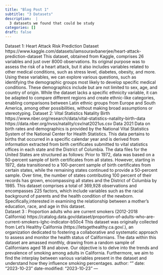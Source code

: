 ```yaml
---
title: "Blog Post 1"
subtitle: "3 Datasets"
description:  |
  3 datasets we found that could be study
categories: []
draft: false
---
```


  Dataset 1: Heart Attack Risk Prediction Dataset
  https://www.kaggle.com/datasets/iamsouravbanerjee/heart-attack-prediction-dataset
  This dataset, obtained from Kaggle, comprises 26 variables and just
  over 8000 observations. Its original purpose was to assess the risk of
  a heart attack, but it also includes variables related to other medical
  conditions, such as stress level, diabetes, obesity, and more. Using
  these variables, we can explore various questions, such as identifying
  the demographic groups most likely to develop specific medical conditions.
  These demographics include but are not limited to sex, age, and country
  of origin. While the dataset lacks a specific ethnicity variable, it
  can be adapted to compare different regions and create ethnic-like
  categories, enabling comparisons between Latin ethnic groups from Europe
  and South America, among other possibilities, without making broad
  assumptions or stereotyping. 
  Dataset 2: Vital Statistics Natality Birth
  https://www.nber.org/research/data/vital-statistics-natality-birth-data
  https://data.nber.org/nvss/natality/csv/nat2021us.csv Data 2021 Data on birth
  rates and demographics is provided by the National Vital Statistics System
  of the National Center for Health Statistics. This data pertains to births
  that occurred in a specific calendar year and is derived from information
  extracted from birth certificates submitted to vital statistics offices in
  each state and the District of Columbia. The data files for the United States
  are structured as follows: Prior to 1972, data was based on a 50-percent
  sample of birth certificates from all states. However, starting in 1972,
  data transitioned to a 100-percent sample of birth certificates from certain
  states, while the remaining states continued to provide a 50-percent sample.
  Over time, the number of states contributing 100 percent of their records
  has grown, encompassing all states and the District of Columbia by 1985.
  This dataset comprises a total of 369,928 observations and encompasses 225
  factors, which include variables such as the racial background of parents and
  the health condition of the newborn. Specifically,interested in examining the
  relationship between a mother's education, race, and age in this dataset. \
  Dataset 3 : Proportion adults who are current smokers (2012-2018 California)
  https://catalog.data.gov/dataset/proportion-of-adults-who-are-current-smokers-lghc-indicator-b50c4
  This dataset was originally collected from Let’s Healthy California
  (https://letsgethealthy.ca.gov/.), an organization dedicated to fostering a
  collaborative and systematic approach to assess and monitor the health status
  of Californians. The data within this dataset are amassed monthly, drawing
  from a random sample of Californians aged 18 and above. Our objective is to
  delve into the trends and prevalence of smoking among adults in California.
  Furthermore, we aim to find the interplay between various variables present
  in the dataset and understand how they influence smoking percentages.
author: ""
date: "2023-10-23"
date-modified: "2023-10-23"
---

